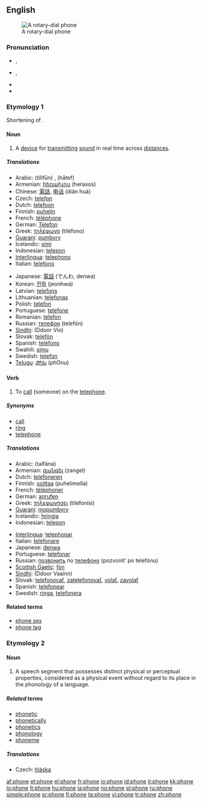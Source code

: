 {{wikipedia}}
{{also|-phone}}
==English==
[[Image:Dialog gr 1972.jpg|thumb|right|A rotary-dial phone]]

===Pronunciation===
* {{a|UK}} {{IPA|/ˈfəʊn/}}, {{SAMPA|/"f@Un/}}
* {{a|US}} {{IPA|/ˈfoʊn/}}, {{SAMPA|/"foUn/}}
* {{audio|en-us-phone.ogg|Audio (US)}}
* {{rhymes|əʊn}}

===Etymology 1===
Shortening of {{term|telephone}}.

====Noun====
{{en-noun}}

# A [[device]] for [[transmit]]ting [[sound]] in real time across [[distance]]s.

=====Translations=====
{{trans-top|A device for transmitting sound (telephone)}}
* Arabic: {{Arab|[[تلفون]]}} (tilifūn) {{m}}, {{Arab|[[هاتف]]}} (hātef) {{m}}
* Armenian: [[հեռախոս]] (heṙaxos)
* Chinese: [[電話]], [[电话]] (diàn huà)
* Czech: [[telefon]] {{m}}
* Dutch: [[telefoon]] {{m}}
* Finnish: [[puhelin]]
* French: [[téléphone]] {{m}}
* German: [[Telefon]] {{n}}
* Greek: [[τηλέφωνο]] (tiléfono) {{n}}
* [[Guaraní]]: [[pumbyry]]
* Icelandic: [[sími]] {{m}}
* Indonesian: [[telepon]]
* [[Interlingua]]: [[telephono]]
* Italian: [[telefono]] {{m}}
{{trans-mid}}
* Japanese: [[電話]] (でんわ, denwa)
* Korean: [[전화]] (jeonhwa)
* Latvian: [[telefons]] {{m}}
* Lithuanian: [[telefonas]] {{m}}
* Polish: [[telefon]] {{m}}
* Portuguese: [[telefone]] {{m}}
* Romanian: [[telefon]] {{n}}
* Russian: [[телефон]] (telefón) {{m}}
* [[Sindhi]]: {{SDchar|[[ڏُور وايو]]}} (Ddoor Vio) {{m}}
* Slovak: [[telefón#Slovak|telefón]] {{m}}
* Spanish: [[teléfono]] {{m}}
* Swahili: [[simu]]
* Swedish: [[telefon]] {{c}}
* [[Telugu]]: [[ఫోను]] (phOnu)
{{trans-bottom}}

====Verb====
{{en-verb|phon|ing}}

# {{transitive}} To [[call]] (someone) on the [[telephone]].

=====Synonyms=====
* [[call]]
* [[ring]]
* [[telephone]]

=====Translations=====
{{trans-top|to call (someone) on the telephone}}
* Arabic: {{Arab|[[تلفن]]}} (talfána)
* Armenian: [[զանգել]] (zangel)
* Dutch: [[telefoneren]]
* Finnish: [[soittaa]] (puhelimella)
* French: [[téléphoner]]
* German: [[anrufen]]
* Greek: [[τηλεφωνήσει]] (tilefonísi)
* [[Guaraní]]: [[mopumbyry]]
* Icelandic: [[hringja]]
* Indonesian: [[telepon]]
{{trans-mid}}
* [[Interlingua]]: [[telephonar]]
* Italian: [[telefonare]]
* Japanese: [[denwa]]
* Portuguese: [[telefonar]]
* Russian: [[позвонить]] по [[телефон|телефону]] (pozvonít’ po telefónu)
* [[Scottish Gaelic]]: [[fòn]]
* [[Sindhi]]: {{SDchar|[[ڏُور وائڻُ]]}} (Ddoor Vaainn)
* Slovak: [[telefonovať]], [[zatelefonovať]], [[volať]], [[zavolať]]
* Spanish: [[telefonear]]
* Swedish: [[ringa]], [[telefonera]]
{{trans-bottom}}

====Related terms====
* [[phone sex]]
* [[phone tag]]

===Etymology 2===

====Noun====
{{en-noun}}

# {{linguistics}} A speech segment that possesses distinct physical or perceptual properties, considered as a physical event without regard to its place in the phonology of a language.

=====Related terms=====
* [[phonetic]]
* [[phonetically]]
* [[phonetics]]
* [[phonology]]
* [[phoneme]]

=====Translations=====
{{trans-top|speech segment}}
* Czech: [[hláska]] {{f}}
{{trans-mid}}
{{trans-bottom}}

[[af:phone]]
[[et:phone]]
[[el:phone]]
[[fr:phone]]
[[io:phone]]
[[id:phone]]
[[it:phone]]
[[kk:phone]]
[[lo:phone]]
[[lt:phone]]
[[hu:phone]]
[[ja:phone]]
[[no:phone]]
[[pl:phone]]
[[ru:phone]]
[[simple:phone]]
[[sr:phone]]
[[fi:phone]]
[[ta:phone]]
[[vi:phone]]
[[tr:phone]]
[[zh:phone]]